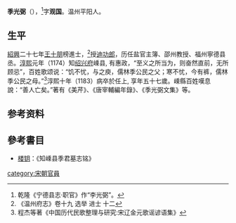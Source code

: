 '''季光弼'''（{{bd|1127年||1183年||}}），<ref>乾隆《宁德县志·职官》作“李光弼”。</ref>字'''观国'''。温州平阳人。

== 生平 ==
[[紹興|紹興]]二十七年[[王十朋|王十朋]]榜進士，<ref>《温州府志》卷十九 选举 进士 十二</ref>授[[迪功郎|迪功郎]]，历任盐官主簿、邵州教授、福州寧德县丞。[[淳熙|淳熙]]元年（1174）知[[绍兴府|绍兴府]]嵊县, 有惠政，“至义之所当为，则奋然直前，无所顾忌”，百姓歌颂说：“饥不忧，与之庾，儒林季公民之父；寒不忧，今有裤，儒林季公民之母。”<ref>程杰等著《中国历代民歌整理与研究:宋辽金元歌谣谚语集》</ref>淳熙十年（1183）病卒於任上, 享年五十七歲。嵊縣百姓嘆息說：“善人亡矣。”著有《美芹》、《唐宰輔編年錄》、《季光弼文集》等。

== 参考资料 ==
{{reflist}}

==參考書目==
*[[楼钥|楼钥]]：《知嵊县季君墓志铭》

[[category:宋朝官員|category:宋朝官員]]